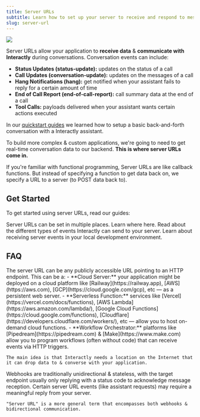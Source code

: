 ```yaml
---
title: Server URLs
subtitle: Learn how to set up your server to receive and respond to messages from Interactly.
slug: server-url
---
```


<Frame caption="Server URLs give Interactly a location to send real-time conversation data (as well as query for data Interactly needs).">
  <img src="/images/server-url/overview-graphic.png" />
</Frame>

Server URLs allow your application to **receive data** & **communicate with Interactly** during conversations. Conversation events can include:

- **Status Updates (status-update):** updates on the status of a call
- **Call Updates (conversation-update):** updates on the messages of a call
- **Hang Notifications (hang):** get notified when your assistant fails to reply for a certain amount of time
- **End of Call Report (end-of-call-report):** call summary data at the end of a call
- **Tool Calls:** payloads delivered when your assistant wants certain actions executed

In our [quickstart guides](/quickstart/dashboard) we learned how to setup a basic back-and-forth conversation with a Interactly assistant.

To build more complex & custom applications, we're going to need to get real-time conversation data to our backend. **This is where server URLs come in.**

<Info>
  If you're familiar with functional programming, Server URLs are like callback functions. But
  instead of specifying a function to get data back on, we specify a URL to a server (to POST data back to).
</Info>

## Get Started

To get started using server URLs, read our guides:

<CardGroup cols={2}>
  <Card
    title="Setting Server URLs"
    icon="link"
    iconType="duotone"
    href="/webhooks/server-url/setting-server-urls"
  >
    Server URLs can be set in multiple places. Learn where here.
  </Card>
  <Card title="Events" icon="bell-on" iconType="solid" href="/webhooks/server-url/events">
    Read about the different types of events Interactly can send to your server.
  </Card>
  <Card
    title="Developing Locally"
    icon="laptop-arrow-down"
    iconType="solid"
    href="/webhooks/server-url/developing-locally"
  >
    Learn about receiving server events in your local development environment.
  </Card>
</CardGroup>

## FAQ

<AccordionGroup>
  <Accordion title="Where can the server be located?">
    The server URL can be any publicly accessible URL pointing to an HTTP endpoint. This can be a:
    - **Cloud Server:** your application might be deployed on a cloud platform like [Railway](https://railway.app), [AWS](https://aws.com), [GCP](https://cloud.google.com/gcp), etc — as a persistent web server.
    - **Serverless Function:** services like [Vercel](https://vercel.com/docs/functions), [AWS Lambda](https://aws.amazon.com/lambda/), [Google Cloud Functions](https://cloud.google.com/functions), [Cloudflare](https://developers.cloudflare.com/workers/), etc — allow you to host on-demand cloud functions.
    - **Workflow Orchestrator:** platforms like [Pipedream](https://pipedream.com) & [Make](https://www.make.com) allow you to program workflows (often without code) that can receive events via HTTP triggers.

    The main idea is that Interactly needs a location on the Internet that it can drop data to & converse with your application.

  </Accordion>
  <Accordion title="Why not just call them webhooks?">
    Webhooks are traditionally unidirectional & stateless, with the target endpoint usually only replying with a status code to acknowledge message reception. Certain server URL events (like assistant requests) may require a meaningful reply from your server.

    "Server URL" is a more general term that encompasses both webhooks & bidirectional communication.

  </Accordion>
</AccordionGroup>

